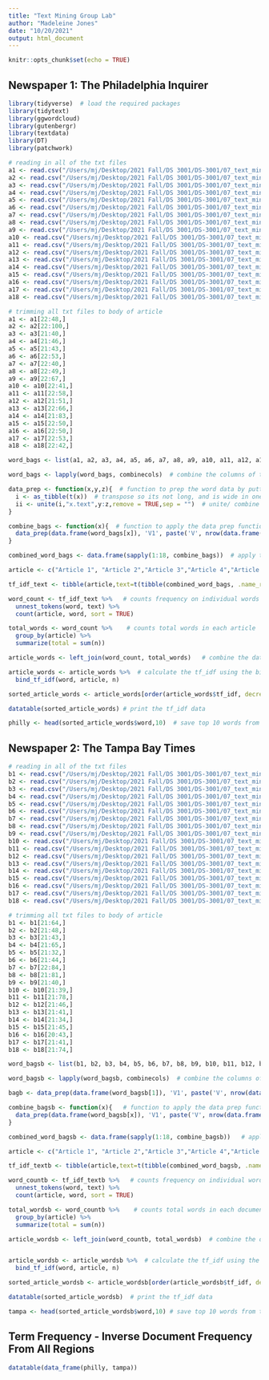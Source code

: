 ```yaml
---
title: "Text Mining Group Lab"
author: "Madeleine Jones"
date: "10/20/2021"
output: html_document
---
```


```r
knitr::opts_chunk$set(echo = TRUE)
```

## Newspaper 1: The Philadelphia Inquirer 
```r
library(tidyverse)  # load the required packages
library(tidytext)
library(ggwordcloud)
library(gutenbergr)
library(textdata)
library(DT)
library(patchwork)
```

```r
# reading in all of the txt files
a1 <- read.csv("/Users/mj/Desktop/2021 Fall/DS 3001/DS-3001/07_text_mining/Philly Paper/A frightening future for butterflies.txt", header = FALSE)
a2 <- read.csv("/Users/mj/Desktop/2021 Fall/DS 3001/DS-3001/07_text_mining/Philly Paper/A Rising Threat To Water Systems.txt", header = FALSE)
a3 <- read.csv("/Users/mj/Desktop/2021 Fall/DS 3001/DS-3001/07_text_mining/Philly Paper/Along coast_ climate change demands urgent action.txt", header = FALSE)
a4 <- read.csv("/Users/mj/Desktop/2021 Fall/DS 3001/DS-3001/07_text_mining/Philly Paper/Climate change response needs carbon pricing.txt", header = FALSE)
a5 <- read.csv("/Users/mj/Desktop/2021 Fall/DS 3001/DS-3001/07_text_mining/Philly Paper/Climate change should concern pro-lifers.txt", header = FALSE)
a6 <- read.csv("/Users/mj/Desktop/2021 Fall/DS 3001/DS-3001/07_text_mining/Philly Paper/Conservatives_ but green_ too.txt", header = FALSE)
a7 <- read.csv("/Users/mj/Desktop/2021 Fall/DS 3001/DS-3001/07_text_mining/Philly Paper/Fall Palette.txt", header = FALSE)
a8 <- read.csv("/Users/mj/Desktop/2021 Fall/DS 3001/DS-3001/07_text_mining/Philly Paper/How Climate Change Could Affect Wine.txt", header = FALSE)
a9 <- read.csv("/Users/mj/Desktop/2021 Fall/DS 3001/DS-3001/07_text_mining/Philly Paper/Ida_s fury.txt", header = FALSE)
a10 <- read.csv("/Users/mj/Desktop/2021 Fall/DS 3001/DS-3001/07_text_mining/Philly Paper/Let_s speak for the trees.txt", header = FALSE)
a11 <- read.csv("/Users/mj/Desktop/2021 Fall/DS 3001/DS-3001/07_text_mining/Philly Paper/Mosquitos get more biting days.txt", header = FALSE)
a12 <- read.csv("/Users/mj/Desktop/2021 Fall/DS 3001/DS-3001/07_text_mining/Philly Paper/Pa. chicken farming may rise due to climate change.txt", header = FALSE)
a13 <- read.csv("/Users/mj/Desktop/2021 Fall/DS 3001/DS-3001/07_text_mining/Philly Paper/Index fund giant takes on climate change.txt", header = FALSE)
a14 <- read.csv("/Users/mj/Desktop/2021 Fall/DS 3001/DS-3001/07_text_mining/Philly Paper/Teen voices on climate change.txt", header = FALSE)
a15 <- read.csv("/Users/mj/Desktop/2021 Fall/DS 3001/DS-3001/07_text_mining/Philly Paper/The planet_s other threat.txt", header = FALSE)
a16 <- read.csv("/Users/mj/Desktop/2021 Fall/DS 3001/DS-3001/07_text_mining/Philly Paper/The price of extreme weather.txt", header = FALSE)
a17 <- read.csv("/Users/mj/Desktop/2021 Fall/DS 3001/DS-3001/07_text_mining/Philly Paper/Weather service director to retire.txt", header = FALSE)
a18 <- read.csv("/Users/mj/Desktop/2021 Fall/DS 3001/DS-3001/07_text_mining/Philly Paper/Wharton prof joins Democratic race for Senate.txt", header = FALSE)
```

```r
# trimming all txt files to body of article
a1 <- a1[22:48,]
a2 <- a2[22:100,]
a3 <- a3[21:40,]
a4 <- a4[21:46,]
a5 <- a5[21:43,]
a6 <- a6[22:53,]
a7 <- a7[22:40,]
a8 <- a8[22:49,]
a9 <- a9[22:67,]
a10 <- a10[22:41,]
a11 <- a11[22:58,]
a12 <- a12[21:51,]
a13 <- a13[22:66,]
a14 <- a14[21:83,]
a15 <- a15[22:50,]
a16 <- a16[22:50,]
a17 <- a17[22:53,]
a18 <- a18[22:42,]

```

```r
word_bags <- list(a1, a2, a3, a4, a5, a6, a7, a8, a9, a10, a11, a12, a13, a14, a15, a16, a17, a18)  # create a list of all of the articles

word_bags <- lapply(word_bags, combinecols)  # combine the columns of the articles so that each article only has one column of text

data_prep <- function(x,y,z){  # function to prep the word data by putting into one cell for each article
  i <- as_tibble(t(x))  # transpose so its not long, and is wide in one cell 
  ii <- unite(i,"x.text",y:z,remove = TRUE,sep = "")  # unite/ combine the text into one cell 
}

combine_bags <- function(x){  # function to apply the data prep function to varying row indices
  data_prep(data.frame(word_bags[x]), 'V1', paste('V', nrow(data.frame(word_bags[x])), sep="")) # use the data prep function for the x-th article
}

combined_word_bags <- data.frame(sapply(1:18, combine_bags))  # apply the combine bags function to each of the article indices

article <- c("Article 1", "Article 2","Article 3","Article 4","Article 5","Article 6","Article 7","Article 8","Article 9","Article 10","Article 11","Article 12","Article 13","Article 14","Article 15","Article 16","Article 17","Article 18")  # create vector of article numbers

tf_idf_text <- tibble(article,text=t(tibble(combined_word_bags, .name_repair = "universal")))  # create a tibble with combined word bags data and corresponding article names 

word_count <- tf_idf_text %>%   # counts frequency on individual words
  unnest_tokens(word, text) %>%
  count(article, word, sort = TRUE)

total_words <- word_count %>%    # counts total words in each article
  group_by(article) %>% 
  summarize(total = sum(n))

article_words <- left_join(word_count, total_words)   # combine the data from the word count and total words data sets

article_words <- article_words %>%  # calculate the tf_idf using the bind_tf_idf function : if * idf = tf_idf
  bind_tf_idf(word, article, n)  

sorted_article_words <- article_words[order(article_words$tf_idf, decreasing = TRUE),]  # sort the tf_idf in descending order

datatable(sorted_article_words) # print the tf_idf data

philly <- head(sorted_article_words$word,10)  # save top 10 words from philly
```

## Newspaper 2: The Tampa Bay Times
```r
# reading in all of the txt files
b1 <- read.csv("/Users/mj/Desktop/2021 Fall/DS 3001/DS-3001/07_text_mining/Tampa Paper/As extreme weather increases_ climate misinformation ad.txt", header = FALSE)
b2 <- read.csv("/Users/mj/Desktop/2021 Fall/DS 3001/DS-3001/07_text_mining/Tampa Paper/Biden promises _relentless diplomacy_ to skeptical alli.txt", header = FALSE)
b3 <- read.csv("/Users/mj/Desktop/2021 Fall/DS 3001/DS-3001/07_text_mining/Tampa Paper/Biden says budget talks hit _stalemate__ _3.5T may take.txt", header = FALSE)
b4 <- read.csv("/Users/mj/Desktop/2021 Fall/DS 3001/DS-3001/07_text_mining/Tampa Paper/Biden_ world leaders try to hammer out next steps to co.txt", header = FALSE)
b5 <- read.csv("/Users/mj/Desktop/2021 Fall/DS 3001/DS-3001/07_text_mining/Tampa Paper/Climate activist Nakate seeks immediate action from wor.txt", header = FALSE)
b6 <- read.csv("/Users/mj/Desktop/2021 Fall/DS 3001/DS-3001/07_text_mining/Tampa Paper/Climate change is a national security threat and econom.txt", header = FALSE)
b7 <- read.csv("/Users/mj/Desktop/2021 Fall/DS 3001/DS-3001/07_text_mining/Tampa Paper/Climate change is also on the ballot in Clearwater_s el.txt", header = FALSE)
b8 <- read.csv("/Users/mj/Desktop/2021 Fall/DS 3001/DS-3001/07_text_mining/Tampa Paper/Compare St. Petersburg mayoral candidates Ken Welch and.txt", header = FALSE)
b9 <- read.csv("/Users/mj/Desktop/2021 Fall/DS 3001/DS-3001/07_text_mining/Tampa Paper/Congress takes aim at climate change in massive relief.txt", header = FALSE)
b10 <- read.csv("/Users/mj/Desktop/2021 Fall/DS 3001/DS-3001/07_text_mining/Tampa Paper/Florida Legislature can do even more to make us resilie.txt", header = FALSE)
b11 <- read.csv("/Users/mj/Desktop/2021 Fall/DS 3001/DS-3001/07_text_mining/Tampa Paper/Here_s how climate change could make future Red Tide bl.txt", header = FALSE)
b12 <- read.csv("/Users/mj/Desktop/2021 Fall/DS 3001/DS-3001/07_text_mining/Tampa Paper/Himalayan glacier disaster highlights climate change ri.txt", header = FALSE)
b13 <- read.csv("/Users/mj/Desktop/2021 Fall/DS 3001/DS-3001/07_text_mining/Tampa Paper/How Florida ranchers can help fight climate change _ Co.txt", header = FALSE)
b14 <- read.csv("/Users/mj/Desktop/2021 Fall/DS 3001/DS-3001/07_text_mining/Tampa Paper/In St. Petersburg_ climate change smells like rotting f.txt", header = FALSE)
b15 <- read.csv("/Users/mj/Desktop/2021 Fall/DS 3001/DS-3001/07_text_mining/Tampa Paper/On climate change_ are we too stupid to live__ Columnis.txt", header = FALSE)
b16 <- read.csv("/Users/mj/Desktop/2021 Fall/DS 3001/DS-3001/07_text_mining/Tampa Paper/Republicans should listen on climate change _ Palm Beac.txt", header = FALSE)
b17 <- read.csv("/Users/mj/Desktop/2021 Fall/DS 3001/DS-3001/07_text_mining/Tampa Paper/Study_ Northwest heat wave impossible without climate c.txt", header = FALSE)
b18 <- read.csv("/Users/mj/Desktop/2021 Fall/DS 3001/DS-3001/07_text_mining/Tampa Paper/What_s next for climate change in Florida Legislature__.txt", header = FALSE)
```

```r
# trimming all txt files to body of article
b1 <- b1[21:64,]
b2 <- b2[21:48,]
b3 <- b3[21:43,]
b4 <- b4[21:65,]
b5 <- b5[21:32,]
b6 <- b6[21:44,]
b7 <- b7[22:84,]
b8 <- b8[21:81,]
b9 <- b9[21:40,]
b10 <- b10[21:39,]
b11 <- b11[21:78,]
b12 <- b12[21:46,]
b13 <- b13[21:41,]
b14 <- b14[21:34,]
b15 <- b15[21:45,]
b16 <- b16[20:43,]
b17 <- b17[21:41,]
b18 <- b18[21:74,]

```

```r
word_bagsb <- list(b1, b2, b3, b4, b5, b6, b7, b8, b9, b10, b11, b12, b13, b14, b15, b16, b17, b18) # create a list of all of the articles

word_bagsb <- lapply(word_bagsb, combinecols)  # combine the columns of the articles so that each article only has one column of text

bagb <- data_prep(data.frame(word_bagsb[1]), 'V1', paste('V', nrow(data.frame(word_bagsb[1])), sep=""))

combine_bagsb <- function(x){   # function to apply the data prep function to varying row indices
  data_prep(data.frame(word_bagsb[x]), 'V1', paste('V', nrow(data.frame(word_bagsb[x])), sep=""))  # use the data prep function for the x-th article
}

combined_word_bagsb <- data.frame(sapply(1:18, combine_bagsb))   # apply the combine bags function to each of the article indices

article <- c("Article 1", "Article 2","Article 3","Article 4","Article 5","Article 6","Article 7","Article 8","Article 9","Article 10","Article 11","Article 12","Article 13","Article 14","Article 15","Article 16","Article 17","Article 18")  # create vector of article numbers

tf_idf_textb <- tibble(article,text=t(tibble(combined_word_bagsb, .name_repair = "universal"))) # create a tibble with combined word bags data and corresponding article names 

word_countb <- tf_idf_textb %>%   # counts frequency on individual words
  unnest_tokens(word, text) %>%
  count(article, word, sort = TRUE)

total_wordsb <- word_countb %>%    # counts total words in each document by president 
  group_by(article) %>% 
  summarize(total = sum(n))

article_wordsb <- left_join(word_countb, total_wordsb)  # combine the data from the word count and total words data sets


article_wordsb <- article_wordsb %>%  # calculate the tf_idf using the bind_tf_idf function : if * idf = tf_idf
  bind_tf_idf(word, article, n)

sorted_article_wordsb <- article_wordsb[order(article_wordsb$tf_idf, decreasing = TRUE),]  # sort the tf_idf in descending order

datatable(sorted_article_wordsb)  # print the tf_idf data

tampa <- head(sorted_article_wordsb$word,10) # save top 10 words from tampa 
```



## Term Frequency - Inverse Document Frequency From All Regions 

```r
datatable(data_frame(philly, tampa))
```


